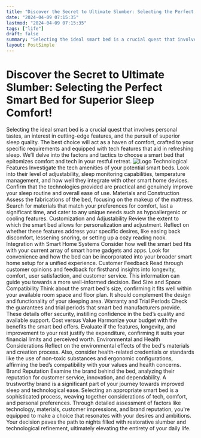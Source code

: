 ```yaml
---
title: "Discover the Secret to Ultimate Slumber: Selecting the Perfect Smart Bed for Superior Sleep Comfort!"
date: "2024-04-09 07:15:35"
lastmod: "2024-04-09 07:15:35"
tags: ["life"]
draft: false
summary: "Selecting the ideal smart bed is a crucial quest that involves personal tastes, an interest in cutting-edge features, and the pursuit of superior sleep quality. The best choice will act as a haven of comfort, crafted to your specific requirements and equipped with tech features that aid in refreshing sleep. We’ll delve into the factors and tactics to choose a smart bed that epitomizes comfort and tech in your restful retreat."
layout: PostSimple
---
```

# Discover the Secret to Ultimate Slumber: Selecting the Perfect Smart Bed for Superior Sleep Comfort!
Selecting the ideal smart bed is a crucial quest that involves personal tastes, an interest in cutting-edge features, and the pursuit of superior sleep quality. The best choice will act as a haven of comfort, crafted to your specific requirements and equipped with tech features that aid in refreshing sleep. We’ll delve into the factors and tactics to choose a smart bed that epitomizes comfort and tech in your restful retreat.
<img alt="Logo" class="lazyImg" data-src="https://cdn.seniorsselection.com/src_image/d9f57ff429a22204d692a6cd6c8f8d60.webp" src="/statics/image/loading.webp"/>
Technological Features
Investigate the tech amenities of your potential smart beds. Look into their level of adjustability, sleep monitoring capabilities, temperature management, and how well they integrate with other smart home devices. Confirm that the technologies provided are practical and genuinely improve your sleep routine and overall ease of use.
Materials and Construction
Assess the fabrications of the bed, focusing on the makeup of the mattress. Search for materials that match your preferences for comfort, last a significant time, and cater to any unique needs such as hypoallergenic or cooling features.
Customization and Adjustability
Review the extent to which the smart bed allows for personalization and adjustment. Reflect on whether these features address your specific desires, like easing back discomfort, lessening snoring, or setting up a cozy reading nook.
Integration with Smart Home Systems
Consider how well the smart bed fits with your current array of smart home gadgets and apps. Look for convenience and how the bed can be incorporated into your broader smart home setup for a unified experience.
Customer Feedback
Read through customer opinions and feedback for firsthand insights into longevity, comfort, user satisfaction, and customer service. This information can guide you towards a more well-informed decision.
Bed Size and Space Compatibility
Think about the smart bed's size, confirming it fits well within your available room space and floor plan. It should complement the design and functionality of your sleeping area.
Warranty and Trial Periods
Check the guarantees and trial periods that smart bed manufacturers provide. These details offer security, instilling confidence in the bed’s quality and available support.
Cost versus Value
Harmonize your budget with the benefits the smart bed offers. Evaluate if the features, longevity, and improvement to your rest justify the expenditure, confirming it suits your financial limits and perceived worth.
Environmental and Health Considerations
Reflect on the environmental effects of the bed's materials and creation process. Also, consider health-related credentials or standards like the use of non-toxic substances and ergonomic configurations, affirming the bed’s compatibility with your values and health concerns.
Brand Reputation
Examine the brand behind the bed, analyzing their reputation for customer service, innovation, and dependability. A trustworthy brand is a significant part of your journey towards improved sleep and technological ease.
Selecting an appropriate smart bed is a sophisticated process, weaving together considerations of tech, comfort, and personal preferences. Through detailed assessment of factors like technology, materials, customer impressions, and brand reputation, you're equipped to make a choice that resonates with your desires and ambitions. Your decision paves the path to nights filled with restorative slumber and technological refinement, ultimately elevating the entirety of your daily life.
        